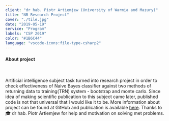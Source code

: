 ```yaml
---
client: "dr hab. Piotr Artiemjew (University of Warmia and Mazury)"
title: "NB Research Project"
cover: "./tile.jpg"
date: "2019-05-19"
service: "Program"
labels: "CSP 2019"
color: "#1B6C44"
language: "vscode-icons:file-type-csharp2"
---
```



<h4>About project</h4>

<br/>

<p class="text-justify">
  Artificial intelligence subject task turned into research project in order to check effectiveness of Naive Bayes classifier against two methods of returning data to training(TRN) system - bootstrap and monte carlo. Since idea of making scientific publication to this subject came later, published code is not that universal that I would like it to be. More information about project can be found at GitHub and publication is available <a href="http://ceur-ws.org/Vol-2571/CSP2019_paper_17.pdf" target="_blank">here</a>. Thanks to 🎓 dr hab. Piotr Artiemjew for help and motivation on solving met problems.
</p>

<Arrow/>

<GitHubButton url="https://github.com/trolit/naive-bayes-classifiers-work#readme"/>